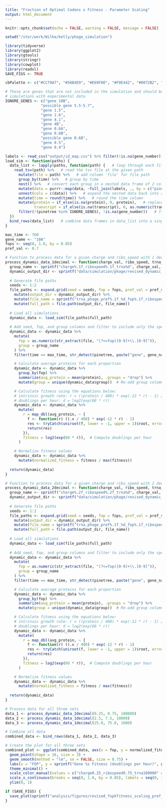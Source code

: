 ```yaml
---
title: "Fraction of Optimal Codons x Fitness - Parameter Scaling"
output: html_document
---
```


```r
knitr::opts_chunk$set(echo = FALSE, warning = FALSE, message = FALSE)

setwd("/stor/work/Wilke/kelly/phage_simulation")

library(tidyverse)
library(ggplot2)
library(gtools)
library(stringr)
library(cowplot)
library(readxl)
SAVE_FIGS <- TRUE

cbPalette <- c("#CC79A7", "#56B4E9", "#E69F00", "#F0E442", "#0072B2", "#D55E00", "#009E73", "#999999")

# These are genes that are not included in the simulation and should be removed before comparing
# simulations with experimental data
IGNORE_GENES <- c("gene 10B",
                "possible gene 5.5-5.7",
                "gene 1.5",
                "gene 1.6",
                "gene 4.1",
                "gene 4B",
                "gene 0.6A",
                "gene 0.6B",
                "possible gene 0.6B",
                "gene 0.5",
                "gene 0.4")
```

```r
labels <- read_csv("output/id_map.csv") %>% filter(!is.na(gene_number))
load_sim <- function(paths) {
  data_list <- lapply(paths, function(path) {   # loop through each file path in paths
    read_tsv(path) %>%   # read the tsv file at the given path
      mutate(file = path) %>%   # add column 'file' for file path
      group_by(time) %>%   # group by time
      nest() %>%   # convert each group in a nested data frame of 2 columns: time and data (all the rows for that time point)
      mutate(data = purrr::map(data, ~full_join(labels, ., by = c("pinetree" = "species")))) %>%   # join with the labels data frame
      unnest(cols = c(data)) %>%   # expand the nested data back into a flat data frame
      mutate(time = round(time)) %>%   # round the time column
      mutate(protein = if_else(is.na(protein), 0, protein),   # replace missing protein and transcript values with 0
             transcript = if_else(is.na(transcript), 0, as.numeric(transcript))) %>%
      filter(!(pinetree %in% IGNORE_GENES), !is.na(gene_number))   # filter out unwanted genes
  })
  bind_rows(data_list)   # combine data frames in data_list into a single data frame
}
```

```r
max_time <- 760
gene_name <- "10A"
fops <- seq(0, 1.0, by = 0.05)
pref_val <- 0.7

# Function to process data for a given charge and ribo_speed with 1 decimal place
process_dynamic_data_1decimal <- function(charge_val, ribo_speed, trna_count) {
  group_name <- sprintf("charge%.1f_ribospeed%.1f_trna%d", charge_val, ribo_speed, trna_count)
  dynamic_output_dir <- sprintf("data/simulation/phage/revised_dynamic_pref%.1f_charge%.1f_ribospeed%.1f", pref_val, charge_val, ribo_speed)
  
  # Generate file paths
  seeds <- 1:2
  file_paths <- expand.grid(seed = seeds, fop = fops, pref_val = pref_val, ribo_speed = ribo_speed, trna_count = trna_count) %>%
    mutate(output_dir = dynamic_output_dir) %>%
    mutate(file_name = sprintf("trna_phage_pref%.1f_%d_fop%.1f_ribospeed%.1f_trna%d.tsv", pref_val, seed, fop, ribo_speed, trna_count)) %>%
    mutate(full_path = file.path(output_dir, file_name))
  
  # Load all simulations
  dynamic_data <- load_sim(file_paths$full_path)
  
  # Add seed, fop, and group columns and filter to include only the specified gene and max time
  dynamic_data <- dynamic_data %>%
    mutate(
      fop = as.numeric(str_extract(file, "(?<=fop)[0-9]+\\.[0-9]")),
      group = group_name
    ) %>%
    filter(time == max_time, str_detect(pinetree, paste("gene", gene_name)))

    # Calculate average proteins for each proportion
    dynamic_data <- dynamic_data %>%
      group_by(fop) %>%  
      summarize(avg_protein = mean(protein), .groups = "drop") %>%
      mutate(group = unique(dynamic_data$group))  # Re-add group column

    # Calculate fitness using the equations below:
    # intrinsic growth rate: r = ((protein / 400) * exp(-12 * r) - 1) / 1
    # doublings per hour: d = log2(exp(60 * r))
    dynamic_data <- dynamic_data %>%
      mutate(
        r = map_dbl(avg_protein, ~ {
          f <- function(r) ((.x / 400) * exp(-12 * r) - 1)
          res <- tryCatch(uniroot(f, lower = -1, upper = 1)$root, error = function(e) NA)
          return(res)
        }),
        fitness = log2(exp(60 * r)),  # Compute doublings per hour
      )

    # Normalize fitness values
    dynamic_data <- dynamic_data %>%
      mutate(normalized_fitness = fitness / max(fitness))
  
  return(dynamic_data)
}

# Function to process data for a given charge and ribo_speed with 2 decimal places
process_dynamic_data_2decimal <- function(charge_val, ribo_speed, trna_count) {
  group_name <- sprintf("charge%.2f_ribospeed%.2f_trna%d", charge_val, ribo_speed, trna_count)
  dynamic_output_dir <- sprintf("data/simulation/phage/revised_dynamic_pref%.1f_charge%.2f_ribospeed%.2f", pref_val, charge_val, ribo_speed)
  
  # Generate file paths
  seeds <- 1:2
  file_paths <- expand.grid(seed = seeds, fop = fops, pref_val = pref_val, ribo_speed = ribo_speed, trna_count = trna_count) %>%
    mutate(output_dir = dynamic_output_dir) %>%
    mutate(file_name = sprintf("trna_phage_pref%.1f_%d_fop%.1f_ribospeed%.2f_trna%d.tsv", pref_val, seed, fop, ribo_speed, trna_count)) %>%
    mutate(full_path = file.path(output_dir, file_name))
  
  # Load all simulations
  dynamic_data <- load_sim(file_paths$full_path)
  
  # Add seed, fop, and group columns and filter to include only the specified gene and max time
  dynamic_data <- dynamic_data %>%
    mutate(
      fop = as.numeric(str_extract(file, "(?<=fop)[0-9]+\\.[0-9]")),
      group = group_name
    ) %>%
    filter(time == max_time, str_detect(pinetree, paste("gene", gene_name)))

    # Calculate average proteins for each proportion
    dynamic_data <- dynamic_data %>%
      group_by(fop) %>%  
      summarize(avg_protein = mean(protein), .groups = "drop") %>%
      mutate(group = unique(dynamic_data$group))  # Re-add group column

    # Calculate fitness using the equations below:
    # intrinsic growth rate: r = ((protein / 400) * exp(-12 * r) - 1) / 1
    # doublings per hour: d = log2(exp(60 * r))
    dynamic_data <- dynamic_data %>%
      mutate(
        r = map_dbl(avg_protein, ~ {
          f <- function(r) ((.x / 400) * exp(-12 * r) - 1)
          res <- tryCatch(uniroot(f, lower = -1, upper = 1)$root, error = function(e) NA)
          return(res)
        }),
        fitness = log2(exp(60 * r)),  # Compute doublings per hour
      )

    # Normalize fitness values
    dynamic_data <- dynamic_data %>%
      mutate(normalized_fitness = fitness / max(fitness))
  
  return(dynamic_data)
}

# Process data for all three sets
data_1 <- process_dynamic_data_2decimal(0.25, 0.75, 100000)
data_2 <- process_dynamic_data_1decimal(2.5, 7.5, 10000)
data_3 <- process_dynamic_data_1decimal(25.0, 75.0, 1000)

# Combine all data
combined_data <- bind_rows(data_1, data_2, data_3)
```

```r
# Create the plot for all three sets
combined_plot <- ggplot(combined_data, aes(x = fop, y = normalized_fitness, color = group)) +
  geom_point(shape = 16, size = 3) +
  geom_smooth(method = "lm", se = FALSE, size = 0.75) +
  labs(x = "FOP", y = sprintf("Gene %s Fitness (doublings per hour)", gene_name), color = "Parameter Scaling") +
  theme_minimal() +
  scale_color_manual(values = c("charge0.25_ribospeed0.75_trna100000" = cbPalette[1], "charge2.5_ribospeed7.5_trna10000" = cbPalette[2], "charge25.0_ribospeed75.0_trna1000" = cbPalette[3])) +
  scale_x_continuous(breaks = seq(0, 1.0, by = 0.05), labels = seq(0, 1.0, by = 0.05), trans = "reverse") +
  ylim(0, 1)

if (SAVE_FIGS) {
  save_plot(sprintf("analysis/figures/revised_fopXfitness_scaling_pref_%.1f.pdf", pref_val), combined_plot, base_width = 12, base_height = 6)
}
```
